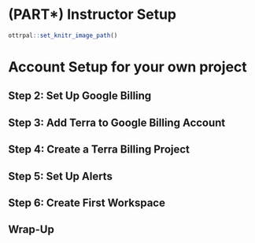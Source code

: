 # (PART\*) Instructor Setup {-}

```r
ottrpal::set_knitr_image_path()
```

# Account Setup for your own project

## Step 2: Set Up Google Billing

## Step 3: Add Terra to Google Billing Account

## Step 4: Create a Terra Billing Project

## Step 5: Set Up Alerts

## Step 6: Create First Workspace {#first-workspace}

## Wrap-Up
